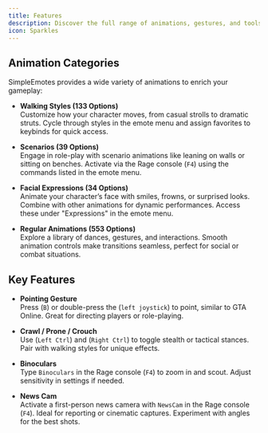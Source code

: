 ```yaml
---
title: Features
description: Discover the full range of animations, gestures, and tools in SimpleEmotes to make your GTA V gameplay more expressive and immersive.
icon: Sparkles
---
```


## Animation Categories

SimpleEmotes provides a wide variety of animations to enrich your gameplay:

- **Walking Styles (133 Options)**  
  Customize how your character moves, from casual strolls to dramatic struts. Cycle through styles in the emote menu and assign favorites to keybinds for quick access.

- **Scenarios (39 Options)**  
  Engage in role-play with scenario animations like leaning on walls or sitting on benches. Activate via the Rage console (`F4`) using the commands listed in the emote menu.

- **Facial Expressions (34 Options)**  
  Animate your character’s face with smiles, frowns, or surprised looks. Combine with other animations for dynamic performances. Access these under "Expressions" in the emote menu.

- **Regular Animations (553 Options)**  
  Explore a library of dances, gestures, and interactions. Smooth animation controls make transitions seamless, perfect for social or combat situations.

## Key Features

- **Pointing Gesture**  
  Press (`B`) or double-press the (`left joystick`) to point, similar to GTA Online. Great for directing players or role-playing.

- **Crawl / Prone / Crouch**  
  Use (`Left Ctrl`) and (`Right Ctrl`) to toggle stealth or tactical stances. Pair with walking styles for unique effects.

- **Binoculars**  
  Type `Binoculars` in the Rage console (`F4`) to zoom in and scout. Adjust sensitivity in settings if needed.

- **News Cam**  
  Activate a first-person news camera with `NewsCam` in the Rage console (`F4`). Ideal for reporting or cinematic captures. Experiment with angles for the best shots.